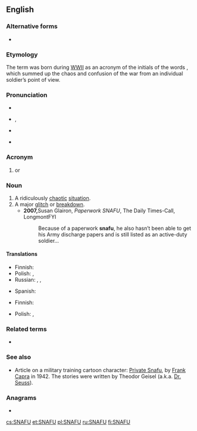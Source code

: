 {{also|snafu|SNAFU}}
==English==
{{wikipedia}}

===Alternative forms===
* {{l|en|snafu}}

===Etymology===
The term was born during [[WWII]] as an acronym of the initials of the words {{m|en||'''s'''ituation '''n'''ormal, '''a'''ll '''f'''ucked '''u'''p}}, which summed up the chaos and confusion of the war from an individual soldier’s point of view.

===Pronunciation===
* {{audio|En-uk-snafu.ogg|Audio (UK)|lang=en}}
* {{a|UK}} {{enPR|snä'foo͞}}, {{IPA|/ˈsnɑːfuː/|lang=en}}
* {{a|US}} {{IPA|/snæːˈfuː/|lang=en}}
* {{audio|en-us-SNAFU.ogg|Audio (US)|lang=en}}

===Acronym===
{{rfc-header|Acronym}}
{{head|en|acronym}}

# {{label|en|military|slang|euphemism}} {{acronym of|lang=en|status nominal all fucked up}} or {{acronym of|lang=en|situation normal all fucked up}} {{gloss|[[foul up|fouled up]]}}

===Noun===
{{en-noun}}

# A ridiculously [[chaotic]] [[situation]].
# A major [[glitch]] or [[breakdown]].
#* '''2007, '''Susan Glairon, ''Paperwork SNAFU'', The Daily Times-Call, LongmontFYI
#*: Because of a paperwork '''snafu''', he also hasn’t been able to get his Army discharge papers and is still listed as an active-duty soldier…

====Translations====
{{trans-top|ridiculously chaotic situation}}
* Finnish: {{t|fi|hässäkkä}}
* Polish: {{t+|pl|bałagan|m}}, {{t+|pl|burdel|m}}
* Russian: {{t+|ru|пу́таница|f}}, {{t+|ru|неразбери́ха|f}}, {{t+|ru|барда́к|m}}
{{trans-mid}}
* Spanish: {{t+|es|confusión}}
{{trans-bottom}}

{{trans-top|major glitch or breakdown}}
* Finnish: {{t+|fi|sotku}}
{{trans-mid}}
* Polish: {{t|pl|potknięcie}}, {{t+|pl|wpadka|f}}
{{trans-bottom}}

===Related terms===
* {{l|en|FUBAR}}

===See also===
* Article on a military training cartoon character: [[w:Private Snafu|Private Snafu]], by [[w:Frank Capra|Frank Capra]] in 1942. The stories were written by Theodor Geisel (a.k.a. [[w:Dr. Seuss|Dr. Seuss]]).

===Anagrams===
* {{l|en|fauns}}

[[cs:SNAFU]]
[[et:SNAFU]]
[[pl:SNAFU]]
[[ru:SNAFU]]
[[fi:SNAFU]]